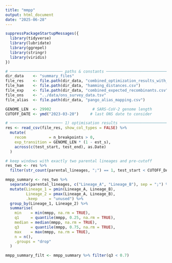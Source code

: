 ```yaml
---
title: "mmpp"
output: html_document
date: "2025-06-28"
---
```


```r
suppressPackageStartupMessages({
  library(tidyverse)
  library(lubridate)
  library(ggrepel)
  library(stringr)
  library(viridis) 
})

# ─────────────────────── paths & constants ─────────────────────────────────────
dir_data    <- "summary_files"
file_res    <- file.path(dir_data, "combined_optimization_results_with_summary.csv")
file_ham    <- file.path(dir_data, "hamming_distances.csv")
file_exp    <- file.path(dir_data, "combined_expected_recombinants.csv")
file_ons    <- "../data/ons_survey_data.tsv"
file_alias  <- file.path(dir_data, "pango_alias_mapping.csv")

GENOME_LEN  <- 29902                  # SARS-CoV-2 genome length
CUTOFF_DATE <- ymd("2023-03-20")     # last ONS date to consider

# ─────────────────────── 1) optimisation results ──────────────────────────────
res <- read_csv(file_res, show_col_types = FALSE) %>%
  mutate(
    recom          = n_breakpoints > 0,
    exp_transition = GENOME_LEN * (1 - est_s),
    across(c(test_start, test_end), as.Date)
  )

# keep windows with exactly two parental lineages and pre-cutoff
res_two <- res %>%
  filter(str_count(parental_lineages, ";") == 1, test_start < CUTOFF_DATE)
```

```r
mmpp_summary <- res_two %>%
  separate(parental_lineages, c("Lineage_A", "Lineage_B"), sep = ";") %>%
  mutate(Lineage_1 = pmin(Lineage_A, Lineage_B),
         Lineage_2 = pmax(Lineage_A, Lineage_B),
         .keep     = "unused") %>%
  group_by(Lineage_1, Lineage_2) %>%
  summarise(
    min    = min(mmpp, na.rm = TRUE),
    q1     = quantile(mmpp, 0.25, na.rm = TRUE),
    median = median(mmpp, na.rm = TRUE),
    q3     = quantile(mmpp, 0.75, na.rm = TRUE),
    max    = max(mmpp, na.rm = TRUE),
    n = n(),
    .groups = "drop"
  )

```

```r
mmpp_summary_filt <- mmpp_summary %>% filter(q3 < 0.7)
```

